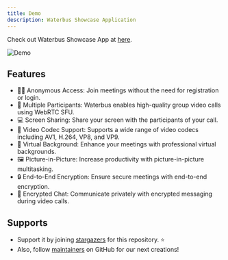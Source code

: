 ```yaml
---
title: Demo
description: Waterbus Showcase Application
---
```


Check out Waterbus Showcase App at [here](https://github.com/waterbustech/waterbus).

![Demo](https://github.com/waterbustech/.github/raw/main/profile/images/waterbus-app.gif?raw=true)

## Features

- 🕵🏻 Anonymous Access: Join meetings without the need for registration or login.
- 👥 Multiple Participants: Waterbus enables high-quality group video calls using WebRTC SFU.
- 💻 Screen Sharing: Share your screen with the participants of your call.
- 🎥 Video Codec Support: Supports a wide range of video codecs including AV1, H.264, VP8, and VP9.
- 🌌 Virtual Background: Enhance your meetings with professional virtual backgrounds.
- 🖼️ Picture-in-Picture: Increase productivity with picture-in-picture multitasking.
- 🔒 End-to-End Encryption: Ensure secure meetings with end-to-end encryption.
- 💬 Encrypted Chat: Communicate privately with encrypted messaging during video calls.

## Supports

- Support it by joining [stargazers](https://github.com/waterbustech/waterbus/stargazers) for this repository. ⭐
- Also, follow [maintainers](https://github.com/lambiengcode) on GitHub for our next creations!